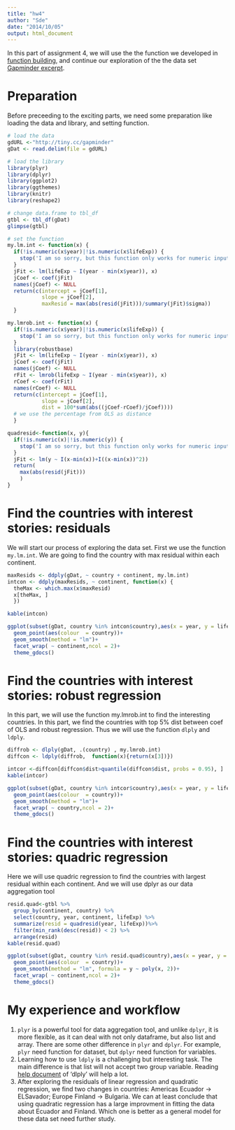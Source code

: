 ```yaml
---
title: "hw4"
author: "Sde"
date: "2014/10/05"
output: html_document
---
```


In this part of assignment 4, we will use the the function we developed in [function building](website), and continue our exploration of the the data set [Gapminder excerpt](http://www.stat.ubc.ca/~jenny/notOcto/STAT545A/examples/gapminder/data/gapminderDataFiveYear.txt). 

# Preparation
Before preceeding to the exciting parts, we need some preparation like loading the data and library, and setting function.

```r
# load the data
gdURL <-"http://tiny.cc/gapminder"
gDat <- read.delim(file = gdURL)

# load the library
library(plyr)
library(dplyr)
library(ggplot2)
library(ggthemes)
library(knitr)
library(reshape2)

# change data.frame to tbl_df 
gtbl <- tbl_df(gDat)
glimpse(gtbl)

# set the function
my.lm.int <- function(x) {
  if(!is.numeric(x$year)|!is.numeric(x$lifeExp)) {
    stop('I am so sorry, but this function only works for numeric input!')
  }
  jFit <- lm(lifeExp ~ I(year - min(x$year)), x)
  jCoef <- coef(jFit)
  names(jCoef) <- NULL
  return(c(intercept = jCoef[1],
           slope = jCoef[2],
           maxResid = max(abs(resid(jFit)))/summary(jFit)$sigma))
  }

my.lmrob.int <- function(x) {
  if(!is.numeric(x$year)|!is.numeric(x$lifeExp)) {
    stop('I am so sorry, but this function only works for numeric input!')
  }
  library(robustbase)
  jFit <- lm(lifeExp ~ I(year - min(x$year)), x)
  jCoef <- coef(jFit)
  names(jCoef) <- NULL
  rFit <- lmrob(lifeExp ~ I(year - min(x$year)), x)
  rCoef <- coef(rFit)
  names(rCoef) <- NULL
  return(c(intercept = jCoef[1],
           slope = jCoef[2],
           dist = 100*sum(abs((jCoef-rCoef)/jCoef))))
  # we use the percentage from OLS as distance
  }

quadresid<-function(x, y){
  if(!is.numeric(x)|!is.numeric(y)) {
    stop('I am so sorry, but this function only works for numeric input!')
  }
  jFit <- lm(y ~ I(x-min(x))+I((x-min(x))^2))
  return(
    max(abs(resid(jFit)))
    )
}
```

# Find the countries with interest stories: residuals
We will start our process of exploring the data set. First we use the function `my.lm.int`. We are going to find the country with max residual within each continent.
```r
maxResids <- ddply(gDat, ~ country + continent, my.lm.int)
intcon <- ddply(maxResids, ~ continent, function(x) {
  theMax <- which.max(x$maxResid)
  x[theMax, ]
  })

kable(intcon)
```
```r
ggplot(subset(gDat, country %in% intcon$country),aes(x = year, y = lifeExp))+
  geom_point(aes(colour  = country))+
  geom_smooth(method = "lm")+
  facet_wrap( ~ continent,ncol = 2)+
  theme_gdocs()
```

# Find the countries with interest stories: robust regression
In this part, we will use the function my.lmrob.int to find the interesting countries. In this part, we find the countries with top 5% dist between coef of OLS and robust regression. Thus we will use the function `dlply` and `ldply`.

```r
diffrob <- dlply(gDat, .(country) , my.lmrob.int)
diffcon <- ldply(diffrob,  function(x){return(x[3])})

intcor <-diffcon[diffcon$dist>quantile(diffcon$dist, probs = 0.95), ]
kable(intcor)
```
```r
ggplot(subset(gDat, country %in% intcor$country),aes(x = year, y = lifeExp))+
  geom_point(aes(colour  = country))+
  geom_smooth(method = "lm")+
  facet_wrap( ~ country,ncol = 2)+
  theme_gdocs()
```


# Find the countries with interest stories: quadric regression
Here we will use quadric regression to find the countries with largest residual within each continent. And we will use dplyr as our data aggregation tool
```r
resid.quad<-gtbl %>%
  group_by(continent, country) %>%
  select(country, year, continent, lifeExp) %>%
  summarize(resid = quadresid(year, lifeExp))%>%
  filter(min_rank(desc(resid)) < 2) %>%
  arrange(resid)
kable(resid.quad)
```
```r
ggplot(subset(gDat, country %in% resid.quad$country),aes(x = year, y = lifeExp))+
  geom_point(aes(colour  = country))+
  geom_smooth(method = "lm", formula = y ~ poly(x, 2))+
  facet_wrap( ~ continent,ncol = 2)+
  theme_gdocs()
```

# My experience and workflow
1. `plyr` is a powerful tool for data aggregation tool, and unlike `dplyr`, it is more flexible, as it can deal with not only dataframe, but also list and array. There are some other difference in `plyr` and `dplyr`. For example, `plyr` need function for dataset, but `dplyr` need function for variables.
2. Learning how to use `ldply` is a challenging but interesting task. The main difference is that list will not accept two group variable. Reading [help document](http://www.inside-r.org/packages/cran/plyr/docs/ddply) of 'dlply' will help a lot.
3. After exploring the residuals of linear regression and quadratic regression, we find two changes in countries: Americas Ecuador -> ELSavador; Europe Finland -> Bulgaria. We can at least conclude that using quadratic regression has a large improvment in fitting the data about Ecuador and Finland. Which one is better as a general model for these data set need further study.

